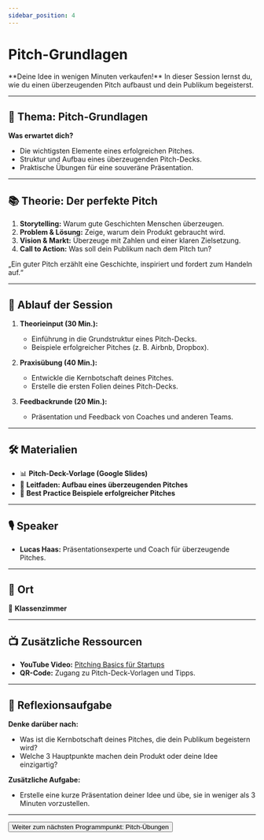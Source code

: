 ```yaml
---
sidebar_position: 4
---
```


# Pitch-Grundlagen

<Admonition type="info" icon="🎤">
  **Deine Idee in wenigen Minuten verkaufen!**  
  In dieser Session lernst du, wie du einen überzeugenden Pitch aufbaust und dein Publikum begeisterst.
</Admonition>

---

## 🎯 **Thema:** Pitch-Grundlagen

**Was erwartet dich?**  
- Die wichtigsten Elemente eines erfolgreichen Pitches.  
- Struktur und Aufbau eines überzeugenden Pitch-Decks.  
- Praktische Übungen für eine souveräne Präsentation.  

---

## 📚 **Theorie: Der perfekte Pitch**

1. **Storytelling:** Warum gute Geschichten Menschen überzeugen.  
2. **Problem & Lösung:** Zeige, warum dein Produkt gebraucht wird.  
3. **Vision & Markt:** Überzeuge mit Zahlen und einer klaren Zielsetzung.  
4. **Call to Action:** Was soll dein Publikum nach dem Pitch tun?  

<Admonition type="quote" icon="💡">
  „Ein guter Pitch erzählt eine Geschichte, inspiriert und fordert zum Handeln auf.“  
</Admonition>

---

## 📝 **Ablauf der Session**

1. **Theorieinput (30 Min.):**  
   - Einführung in die Grundstruktur eines Pitch-Decks.  
   - Beispiele erfolgreicher Pitches (z. B. Airbnb, Dropbox).  

2. **Praxisübung (40 Min.):**  
   - Entwickle die Kernbotschaft deines Pitches.  
   - Erstelle die ersten Folien deines Pitch-Decks.  

3. **Feedbackrunde (20 Min.):**  
   - Präsentation und Feedback von Coaches und anderen Teams.  

---

## 🛠️ **Materialien**

- 📊 **Pitch-Deck-Vorlage (Google Slides)**  
- 📝 **Leitfaden: Aufbau eines überzeugenden Pitches**  
- 📄 **Best Practice Beispiele erfolgreicher Pitches**  

---

## 🎙️ **Speaker**

- **Lucas Haas:** Präsentationsexperte und Coach für überzeugende Pitches.  

---

## 📍 **Ort**

📍 **Klassenzimmer**  

---

## 📺 **Zusätzliche Ressourcen**

- **YouTube Video:** [Pitching Basics für Startups](https://www.youtube.com/watch?v=example)  
- **QR-Code:** Zugang zu Pitch-Deck-Vorlagen und Tipps.  

---

## 🚀 **Reflexionsaufgabe**

**Denke darüber nach:**  
- Was ist die Kernbotschaft deines Pitches, die dein Publikum begeistern wird?  
- Welche 3 Hauptpunkte machen dein Produkt oder deine Idee einzigartig?  

**Zusätzliche Aufgabe:**  
- Erstelle eine kurze Präsentation deiner Idee und übe, sie in weniger als 3 Minuten vorzustellen.  

---

<Button destination="/roadmap/docs/startup-basics/yfn-school/day4/pitch-exercises">
  Weiter zum nächsten Programmpunkt: Pitch-Übungen
</Button>